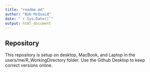 ```yaml
---
title: "readme.md"
author: "Bob McQuaid"
date: "`r Sys.Date()`"
output: html_document
---
```

## Repository

This repository is setup on desktop, MacBook, and Laptop in the users/me/R_WorkingDirectory folder. Use the Github Desktop to keep correct versions online.

